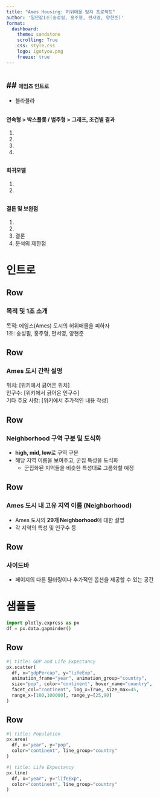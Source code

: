 ```yaml
--- 
title: "Ames Housing: 허위매물 탐지 프로젝트"
author: '일단잡1조(송성필, 홍주형, 편서영, 양현준)'
format: 
  dashboard:
    theme: sandstone
    scrolling: True
    css: style.css
    logo: igotyou.png
    freeze: true
--- 
```


# {.sidebar}

## ## <span style="font-size: 14px;">에임즈 인트로</span> 
- 블라블라

## <span style="font-size: 14px;">연속형 > 박스플롯 / 범주형 > 그래프, 조건별 결과 </span>


1. 
2. 
3. 
4. 

## <span style="font-size: 14px;">회귀모델</span>

1. 
2. 

## <span style="font-size: 14px;">결론 및 보완점</span>

1. 
2. 
3. 결론
4. 분석의 제한점

# 인트로

## Row {height=10%}
:::{.card}
### 목적 및 1조 소개
목적: 에임스(Ames) 도시의 허위매물을 피하자  
1조: 송성필, 홍주형, 편서영, 양현준
:::

## Row {height=25%}
:::{.card}
### Ames 도시 간략 설명
위치: [위키에서 긁어온 위치]  
인구수: [위키에서 긁어온 인구수]  
기타 주요 사항: [위키에서 추가적인 내용 작성]
:::

## Row {height=35%}
:::{.card}
### Neighborhood 구역 구분 및 도식화
- **high, mid, low**로 구역 구분
- 해당 지역 이름을 보여주고, 군집 특성을 도식화
  - 군집화된 지역들을 비슷한 특성대로 그룹화할 예정
:::

## Row {height=20%}
:::{.card}
### Ames 도시 내 고유 지역 이름 (Neighborhood)
- Ames 도시의 **29개 Neighborhood**에 대한 설명
- 각 지역의 특성 및 인구수 등
:::

## Row {height=10%}
:::{.card}
### 사이드바
- 페이지의 다른 필터링이나 추가적인 옵션을 제공할 수 있는 공간
:::


# 샘플들
```python
import plotly.express as px
df = px.data.gapminder()
```

## Row {height=60%}

```python
#| title: GDP and Life Expectancy 
px.scatter(  
  df, x="gdpPercap", y="lifeExp", 
  animation_frame="year", animation_group="country", 
  size="pop", color="continent", hover_name="country",
  facet_col="continent", log_x=True, size_max=45, 
  range_x=[100,100000], range_y=[25,90] 
)  
```

## Row {height=40%}

```python
#| title: Population
px.area(
  df, x="year", y="pop", 
  color="continent", line_group="country"
)
```

```python
#| title: Life Expectancy
px.line(
  df, x="year", y="lifeExp", 
  color="continent", line_group="country"
)
```